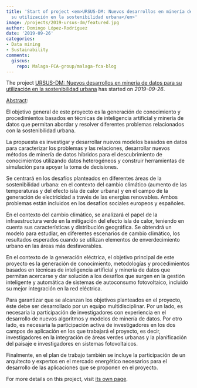 ```yaml
---
title: 'Start of project <em>URSUS-DM: Nuevos desarrollos en minería de datos para
  su utilización en la sostenibilidad urbana</em>'
image: /projects/2019-ursus-dm/featured.jpg
author: Domingo López-Rodríguez
date: '2019-09-26'
categories:
- Data mining
- Sustainability
comments:
  giscus:
    repo: Malaga-FCA-group/malaga-fca-blog
---
```


The project <u>URSUS-DM: Nuevos desarrollos en minería de datos para su utilización en la sostenibilidad urbana</u> has started on <em>2019-09-26</em>.

<u>Abstract</u>:


El objetivo general de este proyecto es la generación de conocimiento y procedimientos basados en técnicas de inteligencia artificial y minería de datos que permitan abordar y resolver diferentes problemas relacionados con la sostenibilidad urbana.

La propuesta es investigar y desarrollar nuevos modelos basados en datos para caracterizar los problemas y las relaciones, desarrollar nuevos métodos de minería de datos híbridos para el descubrimiento de conocimientos utilizando datos heterogéneos y construir herramientas de simulación para apoyar la toma de decisiones.

Se centrará en los desafíos planteados en diferentes áreas de la sostenibilidad urbana: en el contexto del cambio climático (aumento de las temperaturas y del efecto isla de calor urbana) y en el campo de la generación de electricidad a través de las energías renovables. Ambos problemas están incluidos en los desafíos sociales europeos y españoles.

En el contexto del cambio climático, se analizará el papel de la infraestructura verde en la mitigación del efecto isla de calor, teniendo en cuenta sus características y distribución geográfica. Se obtendrá un modelo para estudiar, en diferentes escenarios de cambio climático, los resultados esperados cuando se utilizan elementos de enverdecimiento urbano en las áreas más desfavorables.

En el contexto de la generación eléctrica, el objetivo principal de este proyecto es la generación de conocimiento, metodologías y procedimientos basados en técnicas de inteligencia artificial y minería de datos que permitan acercarse y dar solución a los desafíos que surgen en la gestión inteligente y automática de sistemas de autoconsumo fotovoltaico, incluido su mejor integración en la red eléctrica.

Para garantizar que se alcanzan los objetivos planteados en el proyecto, éste debe ser desarrollado por un equipo multidisciplinar. Por un lado, es necesaria la participación de investigadores con experiencia en el desarrollo de nuevos algoritmos y modelos de minería de datos. Por otro lado, es necesaria la participación activa de investigadores en los dos campos de aplicación en los que trabajará el proyecto, es decir, investigadores en la integración de áreas verdes urbanas y la planificación del paisaje e investigadores en sistemas fotovoltaicos.

Finalmente, en el plan de trabajo también se incluye la participación de un arquitecto y expertos en el mercado energético necesarios para el desarrollo de las aplicaciones que se proponen en el proyecto.



For more details on this project, visit <a href='/projects/2019-ursus-dm'>its own page</a>.
